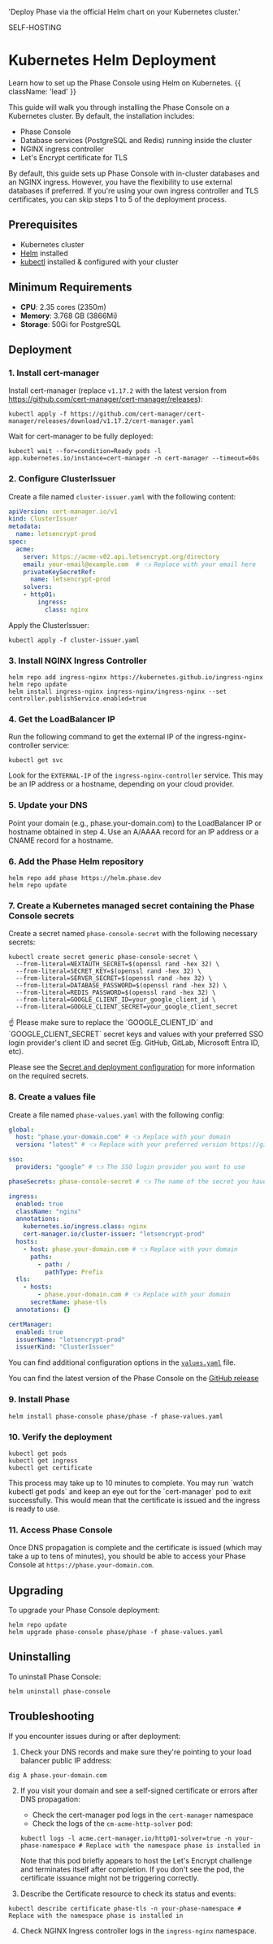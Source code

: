 
'Deploy Phase via the official Helm chart on your Kubernetes cluster.'

<Tag variant="small">SELF-HOSTING</Tag>

# Kubernetes Helm Deployment

Learn how to set up the Phase Console using Helm on Kubernetes. {{ className: 'lead' }}

This guide will walk you through installing the Phase Console on a Kubernetes cluster. By default, the installation includes:

- Phase Console
- Database services (PostgreSQL and Redis) running inside the cluster
- NGINX ingress controller
- Let's Encrypt certificate for TLS

By default, this guide sets up Phase Console with in-cluster databases and an NGINX ingress. However, you have the flexibility to use external databases if preferred. If you're using your own ingress controller and TLS certificates, you can skip steps 1 to 5 of the deployment process.

## Prerequisites

- Kubernetes cluster
- [Helm](https://helm.sh/docs/intro/install/) installed
- [kubectl](https://kubernetes.io/docs/tasks/tools/#kubectl) installed & configured with your cluster

## Minimum Requirements

- **CPU**: 2.35 cores (2350m)
- **Memory**: 3.768 GB (3866Mi)
- **Storage**: 50Gi for PostgreSQL

## Deployment

### 1. Install cert-manager

Install cert-manager (replace `v1.17.2` with the latest version from https://github.com/cert-manager/cert-manager/releases):

```fish
kubectl apply -f https://github.com/cert-manager/cert-manager/releases/download/v1.17.2/cert-manager.yaml
```

Wait for cert-manager to be fully deployed:

```fish
kubectl wait --for=condition=Ready pods -l app.kubernetes.io/instance=cert-manager -n cert-manager --timeout=60s
```

### 2. Configure ClusterIssuer

Create a file named `cluster-issuer.yaml` with the following content:

```yaml
apiVersion: cert-manager.io/v1
kind: ClusterIssuer
metadata:
  name: letsencrypt-prod
spec:
  acme:
    server: https://acme-v02.api.letsencrypt.org/directory
    email: your-email@example.com  # 👈 Replace with your email here
    privateKeySecretRef:
      name: letsencrypt-prod
    solvers:
    - http01:
        ingress:
          class: nginx
```

Apply the ClusterIssuer:

```fish
kubectl apply -f cluster-issuer.yaml
```

### 3. Install NGINX Ingress Controller

```fish
helm repo add ingress-nginx https://kubernetes.github.io/ingress-nginx
helm repo update
helm install ingress-nginx ingress-nginx/ingress-nginx --set controller.publishService.enabled=true
```

### 4. Get the LoadBalancer IP

Run the following command to get the external IP of the ingress-nginx-controller service:

```fish
kubectl get svc
```

Look for the `EXTERNAL-IP` of the `ingress-nginx-controller` service. This may be an IP address or a hostname, depending on your cloud provider.

### 5. Update your DNS

Point your domain (e.g., phase.your-domain.com) to the LoadBalancer IP or hostname obtained in step 4. Use an A/AAAA record for an IP address or a CNAME record for a hostname.

### 6. Add the Phase Helm repository

```fish
helm repo add phase https://helm.phase.dev
helm repo update
```

### 7. Create a Kubernetes managed secret containing the Phase Console secrets

Create a secret named `phase-console-secret` with the following necessary secrets:

```fish
kubectl create secret generic phase-console-secret \
  --from-literal=NEXTAUTH_SECRET=$(openssl rand -hex 32) \
  --from-literal=SECRET_KEY=$(openssl rand -hex 32) \
  --from-literal=SERVER_SECRET=$(openssl rand -hex 32) \
  --from-literal=DATABASE_PASSWORD=$(openssl rand -hex 32) \
  --from-literal=REDIS_PASSWORD=$(openssl rand -hex 32) \
  --from-literal=GOOGLE_CLIENT_ID=your_google_client_id \
  --from-literal=GOOGLE_CLIENT_SECRET=your_google_client_secret
```

<Note>
☝️ Please make sure to replace the `GOOGLE_CLIENT_ID` and `GOOGLE_CLIENT_SECRET` secret keys and values with your preferred SSO login provider's client ID and secret (Eg. GitHub, GitLab, Microsoft Entra ID, etc).
</Note>

Please see the [Secret and deployment configuration](/self-hosting/configuration/envars) for more information on the required secrets. 

### 8. Create a values file

Create a file named `phase-values.yaml` with the following config:

```yaml
global:
  host: "phase.your-domain.com" # 👈 Replace with your domain
  version: "latest" # 👈 Replace with your preferred version https://github.com/phasehq/console/releases

sso:
  providers: "google" # 👈 The SSO login provider you want to use

phaseSecrets: phase-console-secret # 👈 The name of the secret you have created previously

ingress:
  enabled: true
  className: "nginx"
  annotations:
    kubernetes.io/ingress.class: nginx
    cert-manager.io/cluster-issuer: "letsencrypt-prod"
  hosts:
    - host: phase.your-domain.com # 👈 Replace with your domain
      paths:
        - path: /
          pathType: Prefix
  tls:
    - hosts:
        - phase.your-domain.com # 👈 Replace with your domain
      secretName: phase-tls
  annotations: {}

certManager:
  enabled: true
  issuerName: "letsencrypt-prod"
  issuerKind: "ClusterIssuer"
```

You can find additional configuration options in the [`values.yaml`](https://github.com/phasehq/kubernetes-secrets-operator/blob/main/phase-console/values.yaml) file.

You can find the latest version of the Phase Console on the [GitHub release](https://github.com/phasehq/console/releases)

### 9. Install Phase

```fish
helm install phase-console phase/phase -f phase-values.yaml
```

### 10. Verify the deployment

```fish
kubectl get pods
kubectl get ingress
kubectl get certificate
```

<Note>
This process may take up to 10 minutes to complete. You may run `watch kubectl get pods` and keep an eye out for the `cert-manager` pod to exit successfully. This would mean that the certificate is issued and the ingress is ready to use.
</Note>

### 11. Access Phase Console

Once DNS propagation is complete and the certificate is issued (which may take a up to tens of minutes), you should be able to access your Phase Console at `https://phase.your-domain.com`.

## Upgrading

To upgrade your Phase Console deployment:

```fish
helm repo update
helm upgrade phase-console phase/phase -f phase-values.yaml
```

## Uninstalling

To uninstall Phase Console:

```fish
helm uninstall phase-console
```

## Troubleshooting

If you encounter issues during or after deployment:

1. Check your DNS records and make sure they're pointing to your load balancer public IP address:

```fish
dig A phase.your-domain.com
```

2. If you visit your domain and see a self-signed certificate or errors after DNS propagation:
   - Check the cert-manager pod logs in the `cert-manager` namespace
   - Check the logs of the `cm-acme-http-solver` pod:
   ```fish
   kubectl logs -l acme.cert-manager.io/http01-solver=true -n your-phase-namespace # Replace with the namespace phase is installed in
   ```
   Note that this pod briefly appears to host the Let's Encrypt challenge and terminates itself after completion. If you don't see the pod, the certificate issuance might not be triggering correctly.

3. Describe the Certificate resource to check its status and events:

```fish
kubectl describe certificate phase-tls -n your-phase-namespace # Replace with the namespace phase is installed in
```

4. Check NGINX Ingress controller logs in the `ingress-nginx` namespace.

